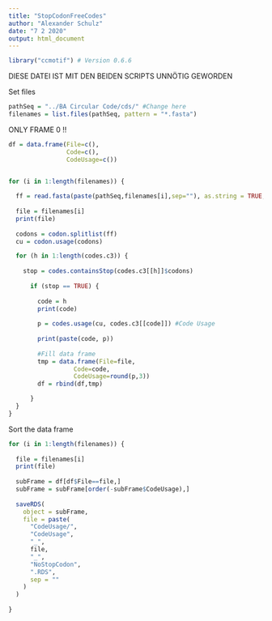 ```yaml
---
title: "StopCodonFreeCodes"
author: "Alexander Schulz"
date: "7 2 2020"
output: html_document
---
```


```r
library("ccmotif") # Version 0.6.6
```


DIESE DATEI IST MIT DEN BEIDEN SCRIPTS UNNÖTIG GEWORDEN

Set files
```r
pathSeq = "../BA Circular Code/cds/" #Change here
filenames = list.files(pathSeq, pattern = "*.fasta")
```
ONLY FRAME 0 !!
```r

df = data.frame(File=c(),
                Code=c(),
                CodeUsage=c())


for (i in 1:length(filenames)) { 
  
  ff = read.fasta(paste(pathSeq,filenames[i],sep=""), as.string = TRUE, forceDNAtolower = FALSE)
  
  file = filenames[i]
  print(file)
  
  codons = codon.splitlist(ff)
  cu = codon.usage(codons)

  for (h in 1:length(codes.c3)) {
    
    stop = codes.containsStop(codes.c3[[h]]$codons)
    
      if (stop == TRUE) {
        
        code = h
        print(code)
        
        p = codes.usage(cu, codes.c3[[code]]) #Code Usage
        
        print(paste(code, p))
        
        #Fill data frame
        tmp = data.frame(File=file,
                  Code=code,
                  CodeUsage=round(p,3))
        df = rbind(df,tmp)

      }
  }
}
```

Sort the data frame
```r
for (i in 1:length(filenames)) {
  
  file = filenames[i]
  print(file)
  
  subFrame = df[df$File==file,]
  subFrame = subFrame[order(-subFrame$CodeUsage),]
  
  saveRDS(
    object = subFrame,
    file = paste(
      "CodeUsage/",
      "CodeUsage",
      "_",
      file,
      "_",
      "NoStopCodon",
      ".RDS",
      sep = ""
    )
  )
  
}



```
































